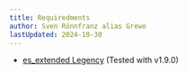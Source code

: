 ```yaml
---
title: Requiredments
author: Sven Rönnfranz alias Grewo
lastUpdated: 2024-10-30
---
```


<head>
  <link rel="stylesheet" href="./../src/assets/css/pagestyle.css" />
</head>


* <a href="https://github.com/esx-framework/esx-legacy" target="_blank">es_extended Legency</a> (Tested with v1.9.0)
